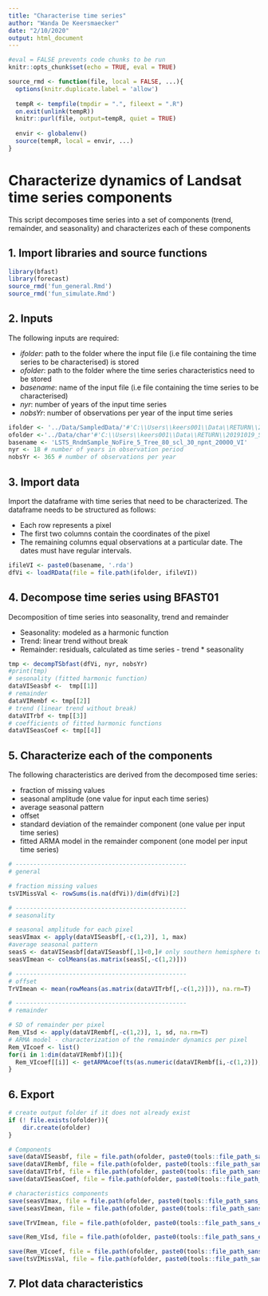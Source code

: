 ```yaml
---
title: "Characterise time series"
author: "Wanda De Keersmaecker"
date: "2/10/2020"
output: html_document
---
```


```r
#eval = FALSE prevents code chunks to be run
knitr::opts_chunk$set(echo = TRUE, eval = TRUE)
```


```r
source_rmd <- function(file, local = FALSE, ...){
  options(knitr.duplicate.label = 'allow')
  
  tempR <- tempfile(tmpdir = ".", fileext = ".R")
  on.exit(unlink(tempR))
  knitr::purl(file, output=tempR, quiet = TRUE)
  
  envir <- globalenv()
  source(tempR, local = envir, ...)
}
```

# Characterize dynamics of Landsat time series components
This script decomposes time series into a set of components (trend, remainder, and seasonality) and characterizes each of these components

## 1. Import libraries and source functions

```r
library(bfast)
library(forecast)
source_rmd('fun_general.Rmd')
source_rmd('fun_simulate.Rmd')

```

## 2. Inputs

The following inputs are required:

* _ifolder_: path to the folder where the input file (i.e file containing the time series to be characterised) is stored
* _ofolder_: path to the folder where the time series characteristics need to be stored
* _basename_: name of the input file (i.e file containing the time series to be characterised)
* _nyr_: number of years of the input time series
* _nobsYr_: number of observations per year of the input time series


```r
ifolder <- '../Data/SampledData/'#'C:\\Users\\keers001\\Data\\RETURN\\20191019_SimulationOptSAR\\Landsat\\SampledData\\'
ofolder <-'../Data/char'#'C:\\Users\\keers001\\Data\\RETURN\\20191019_SimulationOptSAR\\Landsat\\Char\\'
basename <- 'LSTS_RndmSample_NoFire_5_Tree_80_scl_30_npnt_20000_VI'
nyr <- 18 # number of years in observation period
nobsYr <- 365 # number of observations per year


```

## 3. Import data
Import the dataframe with time series that need to be characterized. The dataframe needs to be structured as follows:

* Each row represents a pixel
* The first two columns contain the coordinates of the pixel
* The remaining columns equal observations at a particular date. The dates must have regular intervals.

```r
ifileVI <- paste0(basename, '.rda')
dfVi <- loadRData(file = file.path(ifolder, ifileVI))
```

## 4. Decompose time series using BFAST01
Decomposition of time series into seasonality, trend and remainder

* Seasonality: modeled as a harmonic function
* Trend: linear trend without break
* Remainder: residuals, calculated as time series - trend * seasonality

```r
tmp <- decompTSbfast(dfVi, nyr, nobsYr)
#print(tmp)
# sesonality (fitted harmonic function)
dataVISeasbf <-  tmp[[1]]
# remainder
dataVIRembf <- tmp[[2]]
# trend (linear trend without break)
dataVITrbf <- tmp[[3]]
# coefficients of fitted harmonic functions 
dataVISeasCoef <- tmp[[4]]
```
## 5. Characterize each of the components
The following characteristics are derived from the decomposed time series:

* fraction of missing values
* seasonal amplitude (one value for input each time series)
* average seasonal pattern
* offset 
* standard deviation of the remainder component (one value per input time series)
* fitted ARMA model in the remainder component (one model per input time series)
```r
# ------------------------------------------------
# general

# fraction missing values
tsVIMissVal <- rowSums(is.na(dfVi))/dim(dfVi)[2]

# ------------------------------------------------
# seasonality

# seasonal amplitude for each pixel
seasVImax <- apply(dataVISeasbf[,-c(1,2)], 1, max) 
#average seasonal pattern
seasS <- dataVISeasbf[dataVISeasbf[,1]<0,]# only southern hemisphere to avoid interference of seasonal cycles
seasVImean <- colMeans(as.matrix(seasS[,-c(1,2)]))

# ------------------------------------------------
# offset 
TrVImean <- mean(rowMeans(as.matrix(dataVITrbf[,-c(1,2)])), na.rm=T)

# ------------------------------------------------
# remainder

# SD of remainder per pixel
Rem_VIsd <- apply(dataVIRembf[,-c(1,2)], 1, sd, na.rm=T)
# ARMA model - characterization of the remainder dynamics per pixel
Rem_VIcoef <- list()
for(i in 1:dim(dataVIRembf)[1]){
  Rem_VIcoef[[i]] <- getARMAcoef(ts(as.numeric(dataVIRembf[i,-c(1,2)]), frequency=nobsYr))
}

```
## 6. Export
 
```r
# create output folder if it does not already exist
if (! file.exists(ofolder)){
    dir.create(ofolder)
}

# Components
save(dataVISeasbf, file = file.path(ofolder, paste0(tools::file_path_sans_ext(ifileVI), '_Seasbf.rda')))
save(dataVIRembf, file = file.path(ofolder, paste0(tools::file_path_sans_ext(ifileVI), '_Rembf.rda')))
save(dataVITrbf, file = file.path(ofolder, paste0(tools::file_path_sans_ext(ifileVI), '_Trbf.rda')))
save(dataVISeasCoef, file = file.path(ofolder, paste0(tools::file_path_sans_ext(ifileVI), '_SeasCoefbf.rda')))

# characteristics components
save(seasVImax, file = file.path(ofolder, paste0(tools::file_path_sans_ext(ifileVI), '_seasVImax.rda')))
save(seasVImean, file = file.path(ofolder, paste0(tools::file_path_sans_ext(ifileVI), '_seasVImean.rda')))

save(TrVImean, file = file.path(ofolder, paste0(tools::file_path_sans_ext(ifileVI), '_TrVImean.rda')))

save(Rem_VIsd, file = file.path(ofolder, paste0(tools::file_path_sans_ext(ifileVI), '_Rem_VIsd.rda')))

save(Rem_VIcoef, file = file.path(ofolder, paste0(tools::file_path_sans_ext(ifileVI), '_Rem_VIcoef.rda')))
save(tsVIMissVal, file = file.path(ofolder, paste0(tools::file_path_sans_ext(ifileVI), '_ts_VIMissVal.rda')))
```

## 7. Plot data characteristics
```r

```

